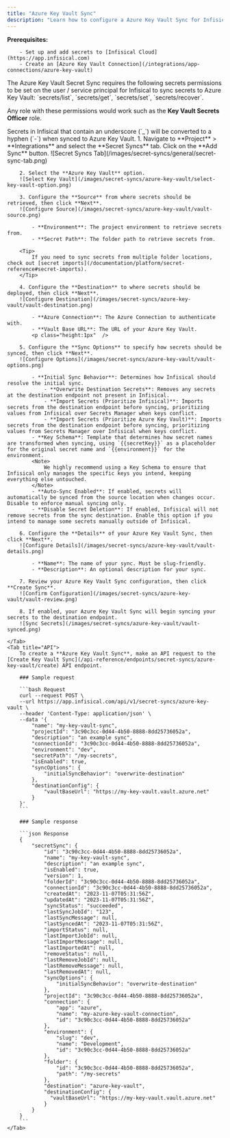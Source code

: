 ```yaml
---
title: "Azure Key Vault Sync"
description: "Learn how to configure a Azure Key Vault Sync for Infisical."
---
```


**Prerequisites:**

        - Set up and add secrets to [Infisical Cloud](https://app.infisical.com)
        - Create an [Azure Key Vault Connection](/integrations/app-connections/azure-key-vault)

<Note>
  The Azure Key Vault Secret Sync requires the following secrets permissions to be set on the user / service principal
  for Infisical to sync secrets to Azure Key Vault: `secrets/list`, `secrets/get`, `secrets/set`, `secrets/recover`.

  Any role with these permissions would work such as the **Key Vault Secrets Officer** role.
</Note>

<Note>
  Secrets in Infisical that contain an underscore (`_`) will be converted to a hyphen (`-`) when synced to Azure Key Vault.
</Note>

<Tabs>
    <Tab title="Infisical UI">
        1. Navigate to **Project** > **Integrations** and select the **Secret Syncs** tab. Click on the **Add Sync** button.
        ![Secret Syncs Tab](/images/secret-syncs/general/secret-sync-tab.png)

        2. Select the **Azure Key Vault** option.
        ![Select Key Vault](/images/secret-syncs/azure-key-vault/select-key-vault-option.png)

        3. Configure the **Source** from where secrets should be retrieved, then click **Next**.
        ![Configure Source](/images/secret-syncs/azure-key-vault/vault-source.png)

            - **Environment**: The project environment to retrieve secrets from.
            - **Secret Path**: The folder path to retrieve secrets from.

        <Tip>
            If you need to sync secrets from multiple folder locations, check out [secret imports](/documentation/platform/secret-reference#secret-imports).
        </Tip>

        4. Configure the **Destination** to where secrets should be deployed, then click **Next**.
        ![Configure Destination](/images/secret-syncs/azure-key-vault/vault-destination.png)

            - **Azure Connection**: The Azure Connection to authenticate with.
            - **Vault Base URL**: The URL of your Azure Key Vault.
            <p class="height:1px"  />

        5. Configure the **Sync Options** to specify how secrets should be synced, then click **Next**.
        ![Configure Options](/images/secret-syncs/azure-key-vault/vault-options.png)

            - **Initial Sync Behavior**: Determines how Infisical should resolve the initial sync.
                - **Overwrite Destination Secrets**: Removes any secrets at the destination endpoint not present in Infisical.
                - **Import Secrets (Prioritize Infisical)**: Imports secrets from the destination endpoint before syncing, prioritizing values from Infisical over Secrets Manager when keys conflict.
                - **Import Secrets (Prioritize Azure Key Vault)**: Imports secrets from the destination endpoint before syncing, prioritizing values from Secrets Manager over Infisical when keys conflict.
            - **Key Schema**: Template that determines how secret names are transformed when syncing, using `{{secretKey}}` as a placeholder for the original secret name and `{{environment}}` for the environment.
            <Note>
                We highly recommend using a Key Schema to ensure that Infisical only manages the specific keys you intend, keeping everything else untouched.
            </Note>
            - **Auto-Sync Enabled**: If enabled, secrets will automatically be synced from the source location when changes occur. Disable to enforce manual syncing only.
            - **Disable Secret Deletion**: If enabled, Infisical will not remove secrets from the sync destination. Enable this option if you intend to manage some secrets manually outside of Infisical.

        6. Configure the **Details** of your Azure Key Vault Sync, then click **Next**.
        ![Configure Details](/images/secret-syncs/azure-key-vault/vault-details.png)

            - **Name**: The name of your sync. Must be slug-friendly.
            - **Description**: An optional description for your sync.

        7. Review your Azure Key Vault Sync configuration, then click **Create Sync**.
        ![Confirm Configuration](/images/secret-syncs/azure-key-vault/vault-review.png)

        8. If enabled, your Azure Key Vault Sync will begin syncing your secrets to the destination endpoint.
        ![Sync Secrets](/images/secret-syncs/azure-key-vault/vault-synced.png)

    </Tab>
    <Tab title="API">
        To create a **Azure Key Vault Sync**, make an API request to the [Create Key Vault Sync](/api-reference/endpoints/secret-syncs/azure-key-vault/create) API endpoint.

        ### Sample request

        ```bash Request
        curl --request POST \
        --url https://app.infisical.com/api/v1/secret-syncs/azure-key-vault \
        --header 'Content-Type: application/json' \
        --data '{
            "name": "my-key-vault-sync",
            "projectId": "3c90c3cc-0d44-4b50-8888-8dd25736052a",
            "description": "an example sync",
            "connectionId": "3c90c3cc-0d44-4b50-8888-8dd25736052a",
            "environment": "dev",
            "secretPath": "/my-secrets",
            "isEnabled": true,
            "syncOptions": {
                "initialSyncBehavior": "overwrite-destination"
            },
            "destinationConfig": {
                "vaultBaseUrl": "https://my-key-vault.vault.azure.net"
            }
        }'
        ```

        ### Sample response

        ```json Response
        {
            "secretSync": {
                "id": "3c90c3cc-0d44-4b50-8888-8dd25736052a",
                "name": "my-key-vault-sync",
                "description": "an example sync",
                "isEnabled": true,
                "version": 1,
                "folderId": "3c90c3cc-0d44-4b50-8888-8dd25736052a",
                "connectionId": "3c90c3cc-0d44-4b50-8888-8dd25736052a",
                "createdAt": "2023-11-07T05:31:56Z",
                "updatedAt": "2023-11-07T05:31:56Z",
                "syncStatus": "succeeded",
                "lastSyncJobId": "123",
                "lastSyncMessage": null,
                "lastSyncedAt": "2023-11-07T05:31:56Z",
                "importStatus": null,
                "lastImportJobId": null,
                "lastImportMessage": null,
                "lastImportedAt": null,
                "removeStatus": null,
                "lastRemoveJobId": null,
                "lastRemoveMessage": null,
                "lastRemovedAt": null,
                "syncOptions": {
                    "initialSyncBehavior": "overwrite-destination"
                },
                "projectId": "3c90c3cc-0d44-4b50-8888-8dd25736052a",
                "connection": {
                    "app": "azure",
                    "name": "my-azure-key-vault-connection",
                    "id": "3c90c3cc-0d44-4b50-8888-8dd25736052a"
                },
                "environment": {
                    "slug": "dev",
                    "name": "Development",
                    "id": "3c90c3cc-0d44-4b50-8888-8dd25736052a"
                },
                "folder": {
                    "id": "3c90c3cc-0d44-4b50-8888-8dd25736052a",
                    "path": "/my-secrets"
                },
                "destination": "azure-key-vault",
                "destinationConfig": {
                  "vaultBaseUrl": "https://my-key-vault.vault.azure.net"
                }
            }
        }
        ```
    </Tab>
</Tabs>
